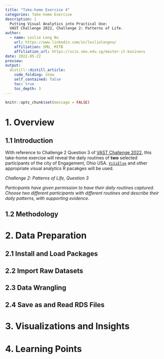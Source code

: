 ```yaml
---
title: "Take-home Exercise 4"
categories: Take-home Exercise
description: |
  Putting Visual Analytics into Practical Use: 
  VAST Challenge 2022, Challenge 2: Patterns of Life. 
author:
  - name: Leslie Long Nu
    url: https://www.linkedin.com/in/leslielongnu/
    affiliation: SMU, MITB
    affiliation_url: https://scis.smu.edu.sg/master-it-business
date: 2022-05-22
preview:
output:
  distill::distill_article:
    code_folding: show
    self_contained: false
    toc: true
    toc_depth: 3
---
```



```r
knitr::opts_chunk$set(message = FALSE)
```

# 1. Overview
## 1.1 Introduction
With reference to Challenge 2 Question 3 of [VAST Challenge 2022](https://vast-challenge.github.io/2022/), this take-home exercise will reveal the daily routines of **two** selected participants of the city of Engagement, Ohio USA. [`ViSiElse`](https://rdrr.io/cran/ViSiElse/man/) and other appropriate visual analytics R pacakges will be used. 

*Challenge 2: Patterns of Life, Question 3*

*Participants have given permission to have their daily routines captured. Choose two different participants with different routines and describe their daily patterns, with supporting evidence.*

## 1.2 Methodology

# 2. Data Preparation 
## 2.1 Install and Load Packages 
## 2.2 Import Raw Datasets
## 2.3 Data Wrangling
## 2.4 Save as and Read RDS Files

# 3. Visualizations and Insights

# 4. Learning Points


